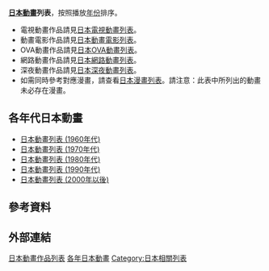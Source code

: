 {{动态列表}}
'''[[日本動畫|日本動畫]]列表'''，按照播放[[年份|年份]]排序。

*電視動畫作品請見[[日本電視動畫列表|日本電視動畫列表]]。
*動畫電影作品請見[[日本動畫電影列表|日本動畫電影列表]]。
*OVA動畫作品請見[[日本OVA動畫列表|日本OVA動畫列表]]。
*網路動畫作品請見[[日本網路動畫列表|日本網路動畫列表]]。
*深夜動畫作品請見[[日本深夜動畫列表|日本深夜動畫列表]]。
*如需同時參考對應漫畫，請查看[[日本漫畫列表|日本漫畫列表]]。請注意：此表中所列出的動畫未必存在漫畫。

==各年代日本動畫==
*[[日本動畫列表_(1960年代)|日本動畫列表 (1960年代)]]
*[[日本動畫列表_(1970年代)|日本動畫列表 (1970年代)]]
*[[日本動畫列表_(1980年代)|日本動畫列表 (1980年代)]]
*[[日本動畫列表_(1990年代)|日本動畫列表 (1990年代)]]
*[[日本動畫列表_(2000年)|日本動畫列表 (2000年以後)]]

== 參考資料 ==
{{reflist}}
== 外部連結 ==
{{日本動畫列表}}
{{多媒體組合有關的列表}}
[[Category:日本動畫作品列表|]]
[[Category:各年日本動畫|]]
[[Category:日本相關列表|Category:日本相關列表]]